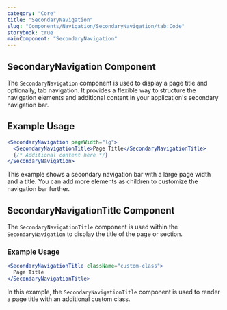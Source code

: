 ```yaml
---
category: "Core"
title: "SecondaryNavigation"
slug: "Components/Navigation/SecondaryNavigation/tab:Code"
storybook: true
mainComponent: "SecondaryNavigation"
---
```


## SecondaryNavigation Component

The `SecondaryNavigation` component is used to display a page title and optionally, tab navigation. It provides a flexible way to structure the navigation elements and additional content in your application's secondary navigation bar.

## Example Usage

```jsx live
<SecondaryNavigation pageWidth="lg">
  <SecondaryNavigationTitle>Page Title</SecondaryNavigationTitle>
  {/* Additional content here */}
</SecondaryNavigation>
```

This example shows a secondary navigation bar with a large page width and a title. You can add more elements as children to customize the navigation bar further.

## SecondaryNavigationTitle Component

The `SecondaryNavigationTitle` component is used within the `SecondaryNavigation` to display the title of the page or section.

### Example Usage

```jsx live
<SecondaryNavigationTitle className="custom-class">
  Page Title
</SecondaryNavigationTitle>
```

In this example, the `SecondaryNavigationTitle` component is used to render a page title with an additional custom class.
